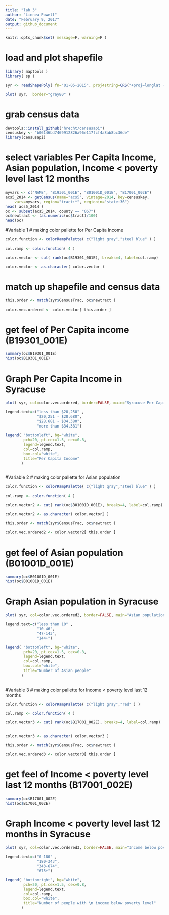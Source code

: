 ```yaml
---
title: "lab 3"
author: "Linnea Powell"
date: "February 9, 2017"
output: github_document
---
```


```r
knitr::opts_chunk$set( message=F, warning=F ) 
```

# load and plot shapefile
```r
library( maptools )
library( sp )

syr <- readShapePoly( fn="01-05-2015", proj4string=CRS("+proj=longlat +datum=WGS84") )

plot( syr,  border="gray80" )
```

# grab census data
```r
devtools::install_github("hrecht/censusapi")
censuskey <- "b06146bd7469912826a96e117fcf4a8ab8bc36de"
library(censusapi)
```

# select variables Per Capita Income, Asian population, Income < poverty level last 12 months
```r
myvars <- c("NAME", "B19301_001E", "B01001D_001E", "B17001_002E")
acs5_2014 <- getCensus(name="acs5", vintage=2014, key=censuskey,
    vars=myvars, region="tract:*", regionin="state:36")
head( acs5_2014 )
oc <- subset(acs5_2014, county == "067")
oc$newtract <- (as.numeric(oc$tract)/100)
head(oc)

```

#Variable 1
# making color pallette for Per Capita Income
```r
color.function <- colorRampPalette( c("light gray","steel blue" ) )

col.ramp <- color.function( 4 )

color.vector <- cut( rank(oc$B19301_001E), breaks=4, label=col.ramp)

color.vector <- as.character( color.vector )


```

# match up shapefile and census data
```r
this.order <- match(syr$CensusTrac, oc$newtract )

color.vec.ordered <- color.vector[ this.order ]

```

# get feel of Per Capita income (B19301_001E)
```r
summary(oc$B19301_001E)
hist(oc$B19301_001E)
```

# Graph Per Capita Income in Syracuse
```r

plot( syr, col=color.vec.ordered, border=FALSE, main="Syracuse Per Capita Income, 2014" )

legend.text=c("less than $20,250" ,
              "$20,251 - $28,680",
              "$28,681 - $34,380",
              "more than $34,381")

legend( "bottomleft", bg="white",
        pch=20, pt.cex=1.5, cex=0.8,
        legend=legend.text, 
        col=col.ramp, 
        box.col="white",
        title="Per Capita Income" 
       )
      
```

#Variable 2
# making color pallette for Asian population
```r
color.function <- colorRampPalette( c("light gray","steel blue" ) )

col.ramp <- color.function( 4 )

color.vector2 <- cut( rank(oc$B01001D_001E), breaks=4, label=col.ramp)

color.vector2 <- as.character( color.vector2 )

this.order <- match(syr$CensusTrac, oc$newtract )

color.vec.ordered2 <- color.vector2[ this.order ]

```


# get feel of Asian population (B01001D_001E)
```r
summary(oc$B01001D_001E)
hist(oc$B01001D_001E)
```

# Graph Asian population in Syracuse
```r

plot( syr, col=color.vec.ordered2, border=FALSE, main="Asian population, 2014" )

legend.text=c("less than 10" ,
              "10-46",
              "47-143",
              "144+")

legend( "bottomleft", bg="white",
        pch=20, pt.cex=1.5, cex=0.8,
        legend=legend.text, 
        col=col.ramp, 
        box.col="white",
        title="Number of Asian people" 
       )
      
```


#Variable 3
# making color pallette for Income < poverty level last 12 months
```r
color.function <- colorRampPalette( c("light gray","red" ) )

col.ramp <- color.function( 4 )

color.vector3 <- cut( rank(oc$B17001_002E), breaks=4, label=col.ramp)


color.vector3 <- as.character( color.vector3 )

this.order <- match(syr$CensusTrac, oc$newtract )

color.vec.ordered3 <- color.vector3[ this.order ]

```


# get feel of Income < poverty level last 12 months (B17001_002E)
```r
summary(oc$B17001_002E)
hist(oc$B17001_002E)
```

# Graph Income < poverty level last 12 months in Syracuse
```r

plot( syr, col=color.vec.ordered3, border=FALSE, main="Income below poverty level in Syracuse, 2014" )

legend.text=c("0-180" ,
              "180-343",
              "343-674",
              "675+")

legend( "bottomright", bg="white",
        pch=20, pt.cex=1.5, cex=0.8,
        legend=legend.text, 
        col=col.ramp, 
        box.col="white",
        title="Number of people with \n income below poverty level" 
       )
      
```
